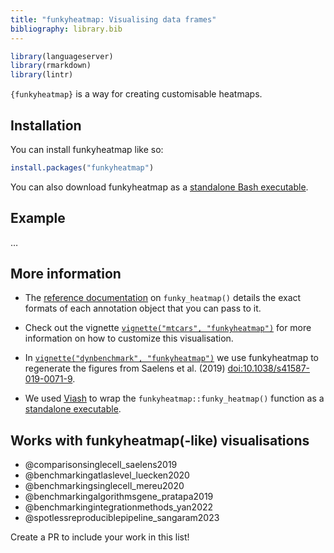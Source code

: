 ```yaml
---
title: "funkyheatmap: Visualising data frames"
bibliography: library.bib
---
```


```r
library(languageserver)
library(rmarkdown)
library(lintr)
```

`{funkyheatmap}` is a way for creating customisable heatmaps.

## Installation

You can install funkyheatmap like so:

```r
install.packages("funkyheatmap")
```

You can also download funkyheatmap as a [standalone Bash executable](http://funkyheatmap.dynverse.org/articles/executable.html).


## Example

...

## More information 
  
* The [reference documentation](https://funkyheatmap.dynverse.org/reference/index.html)
  on `funky_heatmap()` details the exact formats of each annotation object that you can pass to it.

* Check out the vignette [`vignette("mtcars", "funkyheatmap")`](https://funkyheatmap.dynverse.org/articles/mtcars.html) for more information on how to customize this visualisation.

* In [`vignette("dynbenchmark", "funkyheatmap")`](https://funkyheatmap.dynverse.org/articles/dynbenchmark.html) we 
  use funkyheatmap to regenerate the figures from Saelens et al. (2019) [doi:10.1038/s41587-019-0071-9](https://doi.org/10.1038/s41587-019-0071-9).

* We used [Viash](https://viash.io) to wrap the `funkyheatmap::funky_heatmap()` function
  as a [standalone executable](https://funkyheatmap.dynverse.org/articles/executable.html).

## Works with funkyheatmap(-like) visualisations

* @comparisonsinglecell_saelens2019
* @benchmarkingatlaslevel_luecken2020
* @benchmarkingsinglecell_mereu2020
* @benchmarkingalgorithmsgene_pratapa2019
* @benchmarkingintegrationmethods_yan2022
* @spotlessreproduciblepipeline_sangaram2023

Create a PR to include your work in this list!